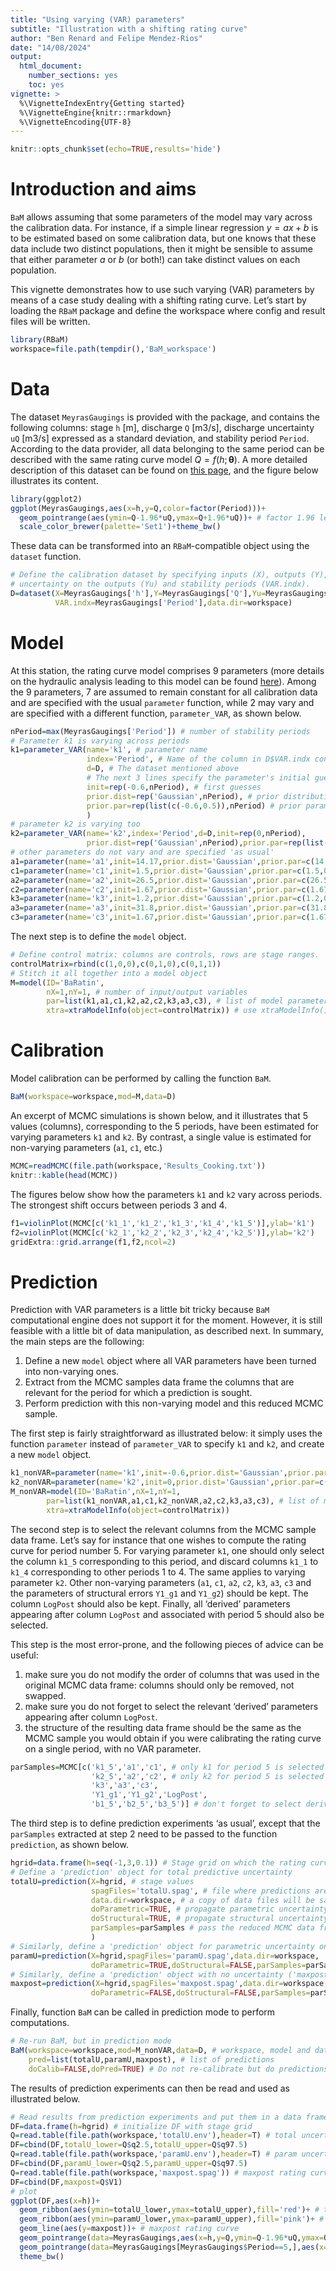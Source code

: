 ---
title: "Using varying (VAR) parameters"
subtitle: "Illustration with a shifting rating curve"
author: "Ben Renard and Felipe Mendez-Rios"
date: "14/08/2024"
output: 
  html_document: 
    number_sections: yes
    toc: yes
vignette: >
  %\VignetteIndexEntry{Getting started}
  %\VignetteEngine{knitr::rmarkdown}
  %\VignetteEncoding{UTF-8}
---

```{r setup, include=FALSE}
knitr::opts_chunk$set(echo=TRUE,results='hide')
```
# Introduction and aims

`BaM` allows assuming that some parameters of the model may vary across the calibration data. For instance, if a simple linear regression $y=ax+b$ is to be estimated based on some calibration data, but one knows that these data include two distinct populations, then it might be sensible to assume that either parameter $a$ or $b$ (or both!) can take distinct values on each population. 

This vignette demonstrates how to use such varying (VAR) parameters by means of a case study dealing with a shifting rating curve. Let's start by loading the `RBaM` package and define the workspace where config and result files will be written.

```{r}
library(RBaM)
workspace=file.path(tempdir(),'BaM_workspace')
```

# Data

The dataset `MeyrasGaugings` is provided with the package, and contains the following columns: stage `h` [m], discharge `Q` [m3/s], discharge uncertainty `uQ` [m3/s] expressed as a standard deviation, and stability period `Period`. According to the data provider, all data belonging to the same period can be described with the same rating curve model $Q=f(h;\boldsymbol{\theta})$. A more detailed description of this dataset can be found on [this page](https://baratin-tools.github.io/en/doc/case/ardeche-meyras/), and the figure below illustrates its content.

```{r}
library(ggplot2)
ggplot(MeyrasGaugings,aes(x=h,y=Q,color=factor(Period)))+
  geom_pointrange(aes(ymin=Q-1.96*uQ,ymax=Q+1.96*uQ))+ # factor 1.96 leads to a 95% uncertainty interval
  scale_color_brewer(palette='Set1')+theme_bw()
```

These data can be transformed into an `RBaM`-compatible object using the `dataset` function.

```{r}
# Define the calibration dataset by specifying inputs (X), outputs (Y), 
# uncertainty on the outputs (Yu) and stability periods (VAR.indx).
D=dataset(X=MeyrasGaugings['h'],Y=MeyrasGaugings['Q'],Yu=MeyrasGaugings['uQ'],
          VAR.indx=MeyrasGaugings['Period'],data.dir=workspace)
```

# Model

At this station, the rating curve model comprises 9 parameters (more details on the hydraulic analysis leading to this model can be found [here](https://baratin-tools.github.io/en/doc/case/ardeche-meyras/)). Among the 9 parameters, 7 are assumed to remain constant for all calibration data and are specified with the usual `parameter` function, while 2 may vary and are specified with a different function, `parameter_VAR`, as shown below. 

```{r}
nPeriod=max(MeyrasGaugings['Period']) # number of stability periods
# Parameter k1 is varying across periods
k1=parameter_VAR(name='k1', # parameter name
                 index='Period', # Name of the column in D$VAR.indx containing the priod index
                 d=D, # The dataset mentioned above
                 # The next 3 lines specify the parameter's initial guess and prior FOR EACH of the 5 PERIODS  
                 init=rep(-0.6,nPeriod), # first guesses
                 prior.dist=rep('Gaussian',nPeriod), # prior distributions
                 prior.par=rep(list(c(-0.6,0.5)),nPeriod) # prior parameters
                 )
# parameter k2 is varying too
k2=parameter_VAR(name='k2',index='Period',d=D,init=rep(0,nPeriod),
                 prior.dist=rep('Gaussian',nPeriod),prior.par=rep(list(c(0,0.5)),nPeriod))
# other parameters do not vary and are specified 'as usual'
a1=parameter(name='a1',init=14.17,prior.dist='Gaussian',prior.par=c(14.17,3.65))
c1=parameter(name='c1',init=1.5,prior.dist='Gaussian',prior.par=c(1.5,0.025))
a2=parameter(name='a2',init=26.5,prior.dist='Gaussian',prior.par=c(26.5,8.4))
c2=parameter(name='c2',init=1.67,prior.dist='Gaussian',prior.par=c(1.67,0.025))
k3=parameter(name='k3',init=1.2,prior.dist='Gaussian',prior.par=c(1.2,0.2))
a3=parameter(name='a3',init=31.8,prior.dist='Gaussian',prior.par=c(31.8,10.9))
c3=parameter(name='c3',init=1.67,prior.dist='Gaussian',prior.par=c(1.67,0.025))
```

The next step is to define the `model` object.

```{r}
# Define control matrix: columns are controls, rows are stage ranges.
controlMatrix=rbind(c(1,0,0),c(0,1,0),c(0,1,1))
# Stitch it all together into a model object
M=model(ID='BaRatin',
        nX=1,nY=1, # number of input/output variables
        par=list(k1,a1,c1,k2,a2,c2,k3,a3,c3), # list of model parameters
        xtra=xtraModelInfo(object=controlMatrix)) # use xtraModelInfo() to pass the control matrix
```

# Calibration

Model calibration can be performed by calling the function `BaM`.

```{r,results='asis'}
BaM(workspace=workspace,mod=M,data=D)
```

An excerpt of MCMC simulations is shown below, and it illustrates that 5 values (columns), corresponding to the 5 periods, have been estimated for varying parameters `k1` and `k2`. By contrast, a single value is estimated for non-varying parameters (`a1`, `c1`, etc.)

```{r,results='asis'}
MCMC=readMCMC(file.path(workspace,'Results_Cooking.txt'))
knitr::kable(head(MCMC))
```

The figures below show how the parameters `k1` and `k2` vary across periods. The strongest shift occurs between periods 3 and 4. 

```{r,results='asis'}
f1=violinPlot(MCMC[c('k1_1','k1_2','k1_3','k1_4','k1_5')],ylab='k1')
f2=violinPlot(MCMC[c('k2_1','k2_2','k2_3','k2_4','k2_5')],ylab='k2')
gridExtra::grid.arrange(f1,f2,ncol=2)
```

# Prediction

Prediction with VAR parameters is a little bit tricky because `BaM` computational engine does not support it for the moment. However, it is still feasible with a little bit of data manipulation, as described next. In summary, the main steps are the following:

1. Define a new `model` object where all VAR parameters have been turned into non-varying ones.
2. Extract from the MCMC samples data frame the columns that are relevant for the period for which a prediction is sought.
3. Perform prediction with this non-varying model and this reduced MCMC sample.

The first step is fairly straightforward as illustrated below: it simply uses the function `parameter` instead of `parameter_VAR` to specify `k1` and `k2`, and create a new `model` object.

```{r,results='asis'}
k1_nonVAR=parameter(name='k1',init=-0.6,prior.dist='Gaussian',prior.par=c(-0.6,0.5))
k2_nonVAR=parameter(name='k2',init=0,prior.dist='Gaussian',prior.par=c(0,0.5))
M_nonVAR=model(ID='BaRatin',nX=1,nY=1,
        par=list(k1_nonVAR,a1,c1,k2_nonVAR,a2,c2,k3,a3,c3), # list of model parameters
        xtra=xtraModelInfo(object=controlMatrix))
```

The second step is to select the relevant columns from the MCMC sample data frame. Let's say for instance that one wishes to compute the rating curve for period number 5. For varying parameter `k1`, one should only select the column `k1_5` corresponding to this period, and discard columns `k1_1` to `k1_4` corresponding to other periods 1 to 4. The same applies to varying parameter `k2`. Other non-varying parameters (`a1`, `c1`, `a2`, `c2`, `k3`, `a3`, `c3` and the parameters of structural errors `Y1_g1` and `Y1_g2`) should be kept. The column `LogPost` should also be kept. Finally, all 'derived' parameters appearing after column `LogPost` and associated with period 5 should also be selected.

This step is the most error-prone, and the following pieces of advice can be useful: 

1. make sure you do not modify the order of columns that was used in the original MCMC data frame: columns should only be removed, not swapped.
2. make sure you do not forget to select the relevant 'derived' parameters appearing after column `LogPost`.
3. the structure of the resulting data frame should be the same as the MCMC sample you would obtain if you were calibrating the rating curve on a single period, with no VAR parameter.

```{r,results='asis'}
parSamples=MCMC[c('k1_5','a1','c1', # only k1 for period 5 is selected
                  'k2_5','a2','c2', # only k2 for period 5 is selected
                  'k3','a3','c3',
                  'Y1_g1','Y1_g2','LogPost',
                  'b1_5','b2_5','b3_5')] # don't forget to select derived parameters for period 5 as well
```

The third step is to define prediction experiments 'as usual', except that the `parSamples` extracted at step 2 need to be passed to the function `prediction`, as shown below.

```{r,results='asis'}
hgrid=data.frame(h=seq(-1,3,0.1)) # Stage grid on which the rating curve is computed
# Define a 'prediction' object for total predictive uncertainty
totalU=prediction(X=hgrid, # stage values
                  spagFiles='totalU.spag', # file where predictions are saved
                  data.dir=workspace, # a copy of data files will be saved here
                  doParametric=TRUE, # propagate parametric uncertainty, i.e. MCMC samples?
                  doStructural=TRUE, # propagate structural uncertainty ?
                  parSamples=parSamples # pass the reduced MCMC data frame to use for this prediction
                  )
# Similarly, define a 'prediction' object for parametric uncertainty only (doStructural=FALSE)
paramU=prediction(X=hgrid,spagFiles='paramU.spag',data.dir=workspace,
                  doParametric=TRUE,doStructural=FALSE,parSamples=parSamples)
# Similarly, define a 'prediction' object with no uncertainty ('maxpost' rating curve using the parameter vector that maximizes the posterior
maxpost=prediction(X=hgrid,spagFiles='maxpost.spag',data.dir=workspace,
                  doParametric=FALSE,doStructural=FALSE,parSamples=parSamples)
```

Finally, function `BaM` can be called in prediction mode to perform computations.

```{r,results='asis'}
# Re-run BaM, but in prediction mode
BaM(workspace=workspace,mod=M_nonVAR,data=D, # workspace, model and data
    pred=list(totalU,paramU,maxpost), # list of predictions
    doCalib=FALSE,doPred=TRUE) # Do not re-calibrate but do predictions
```

The results of prediction experiments can then be read and used as illustrated below.

```{r,results='asis'}
# Read results from prediction experiments and put them in a data frame DF
DF=data.frame(h=hgrid) # initialize DF with stage grid
Q=read.table(file.path(workspace,'totalU.env'),header=T) # total uncertainty
DF=cbind(DF,totalU_lower=Q$q2.5,totalU_upper=Q$q97.5)
Q=read.table(file.path(workspace,'paramU.env'),header=T) # param uncertainty
DF=cbind(DF,paramU_lower=Q$q2.5,paramU_upper=Q$q97.5)
Q=read.table(file.path(workspace,'maxpost.spag')) # maxpost rating curve
DF=cbind(DF,maxpost=Q$V1)
# plot 
ggplot(DF,aes(x=h))+
  geom_ribbon(aes(ymin=totalU_lower,ymax=totalU_upper),fill='red')+ # total uncertainty
  geom_ribbon(aes(ymin=paramU_lower,ymax=paramU_upper),fill='pink')+ # param. uncertainty
  geom_line(aes(y=maxpost))+ # maxpost rating curve
  geom_pointrange(data=MeyrasGaugings,aes(x=h,y=Q,ymin=Q-1.96*uQ,ymax=Q+1.96*uQ),color='grey')+ # all gaugings
  geom_pointrange(data=MeyrasGaugings[MeyrasGaugings$Period==5,],aes(x=h,y=Q,ymin=Q-1.96*uQ,ymax=Q+1.96*uQ),color='orange')+ # gaugings from period 5
  theme_bw()
```
